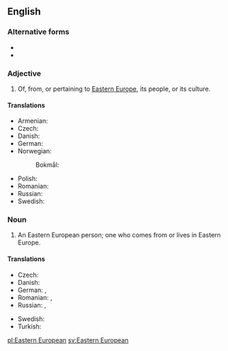 ==English==

===Alternative forms===
* {{l|en|Eastern Euro}}
* {{l|en|East European}}

===Adjective===
{{en-adj|head=[[eastern|Eastern]] [[European]]|-}}

# Of, from, or pertaining to [[Eastern Europe]], its people, or its culture.

====Translations====
{{trans-top|Eastern European}}
* Armenian: {{t|hy|արեւելաեվրոպական}}
* Czech: {{t+|cs|východoevropský}}
* Danish: {{t|da|Østeuropa}}
* German: {{t|de|osteuropäisch}}
* Norwegian:
*: Bokmål: {{t|nb|østeuropeisk}}
{{trans-mid}}
* Polish: {{t+|pl|wschodnioeuropejski|m}}
* Romanian: {{t|ro|est-european}}
* Russian: {{t+|ru|восточноевропе́йский}}
* Swedish: {{t+|sv|östeuropeisk}}
{{trans-bottom}}

===Noun===
{{en-noun|head=[[eastern|Eastern]] [[European]]}}

# An Eastern European person; one who comes from or lives in Eastern Europe.

====Translations====
{{trans-top|Eastern European person}}
* Czech: {{t|cs|Východoevropan|m}}
* Danish: {{t|da|østeuropæer|c}}
* German: {{t+|de|Osteuropäer|m}}, {{t+|de|Osteuropäerin|f}}
* Romanian: {{t|ro|est-european|m}}, {{t|ro|est-europeană|f}}
* Russian: {{t+|ru|восточноевропе́ец|m}}, {{t|ru|восточноевропе́йка|f}}
{{trans-mid}}
* Swedish: {{t|sv|östeuropé|c}}
* Turkish: {{t|tr|Doğu Avrupalı}}
{{trans-bottom}}

[[pl:Eastern European]]
[[sv:Eastern European]]